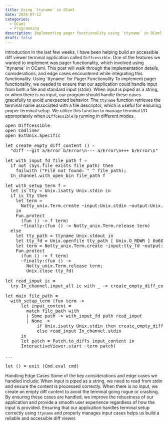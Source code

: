 ```yaml
---
title: Using `ttyname` in OCaml
date: 2024-07-12
categories:
  - OCaml
  - Programming
description: Implementing pager functionality using `ttyname` in OCaml.
draft: false
---
```

<Heading>
Introduction
</Heading>

<Paragraph>
In the last few weeks, I have been helping build an accessible diff viewer terminal application called <code>Diffcessible</code>. One of the features we wanted to implement was pager functionality, which involved using `ttyname` in OCaml. This post will walk through the implementation details, considerations, and edge cases encountered while integrating this functionality.
</Paragraph>

<Heading>
Using `ttyname` for Pager Functionality
</Heading>

<Paragraph>
To implement pager functionality, we needed to ensure that our application could handle input from both a file and standard input (stdin). When input is piped as a string, or when there is no input, our program should handle these cases gracefully to avoid unexpected behavior.
</Paragraph>

<Paragraph>
The <code>ttyname</code> function retrieves the terminal name associated with a file descriptor, which is useful for ensuring proper terminal setup. We utilize this function to manage terminal I/O appropriately when <code>Diffcessible</code> is running in different modes.
</Paragraph>

<Pre>
open Diffcessible
open Cmdliner
open ExtUnix.Specific

let create_empty_diff_content () =
  "diff --git a/Error b/Error\n--- a/Error\n+++ b/Error\n"

let with_input_fd file_path f =
  if not (Sys.file_exists file_path) then
    failwith ("File not found: " ^ file_path);
  In_channel.with_open_bin file_path f

let with_setup_term f =
  let is_tty = Unix.isatty Unix.stdin in
  if is_tty then
    let term =
      Notty_unix.Term.create ~input:Unix.stdin ~output:Unix.stdout ()
    in
    Fun.protect
      (fun () -> f term)
      ~finally:(fun () -> Notty_unix.Term.release term)
  else
    let tty_path = ttyname Unix.stdout in
    let tty_fd = Unix.openfile tty_path [ Unix.O_RDWR ] 0o600 in
    let term = Notty_unix.Term.create ~input:tty_fd ~output:tty_fd () in
    Fun.protect
      (fun () -> f term)
      ~finally:(fun () ->
        Notty_unix.Term.release term;
        Unix.close tty_fd)

let read_input ic =
  try In_channel.input_all ic with _ -> create_empty_diff_content ()

let main file_path =
  with_setup_term (fun term ->
      let input_content =
        match file_path with
        | Some path -> with_input_fd path read_input
        | None ->
            if Unix.isatty Unix.stdin then create_empty_diff_content ()
            else read_input In_channel.stdin
      in
      let patch = Patch.to_diffs input_content in
      InteractiveViewer.start ~term patch)

...

let () = exit (Cmd.eval cmd)
</Pre>

<Heading>
Handling Edge Cases
</Heading>

<Paragraph>
Some of the key considerations and edge cases we handled include:
</Paragraph>

<Definition term="Piped Input">
When input is piped as a string, we need to read from stdin and ensure the content is processed correctly.
</Definition>

<Definition term="No Input">
When there is no input, we create an empty diff content to avoid the terminal going rogue or crashing.
</Definition>

<Paragraph>
By ensuring these cases are handled, we improve the robustness of our application and provide a smooth user experience regardless of how the input is provided.
</Paragraph>

<Highlight>
Ensuring that our application handles terminal setup correctly using <code>ttyname</code> and properly manages input cases helps us build a reliable and accessible diff viewer.
</Highlight>
